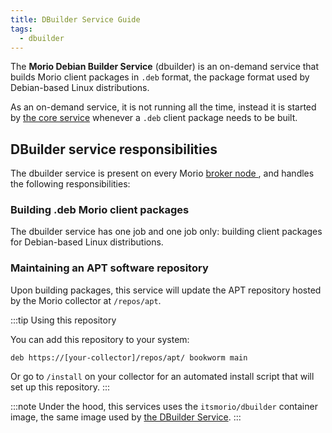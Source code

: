 ```yaml
---
title: DBuilder Service Guide
tags:
  - dbuilder
---
```


The **Morio Debian Builder Service** (dbuilder) is an on-demand service that builds
Morio client packages in `.deb` format, the package format used by
Debian-based Linux distributions.

As an on-demand service, it is not running all the time, instead it is started
by [the core service](/docs/guides/services/core) whenever a `.deb` client
package needs to be built.

## DBuilder service responsibilities

The dbuilder service is present on every Morio [broker node
](/docs/reference/terminology/broker-node/), and handles the following
responsibilities:

### Building .deb Morio client packages

The dbuilder service has one job and one job only: building client packages
for Debian-based Linux distributions.

### Maintaining an APT software repository

Upon building packages, this service will update the APT repository hosted by
the Morio collector at `/repos/apt`.

:::tip Using this repository

You can add this repository to your system:

```
deb https://[your-collector]/repos/apt/ bookworm main
```

Or go to `/install` on your collector for an automated install script that will
set up this repository.
:::

:::note
Under the hood, this services uses the `itsmorio/dbuilder` container image, the
same image used by [the DBuilder Service](/docs/guides/services/dbuilder).
:::


